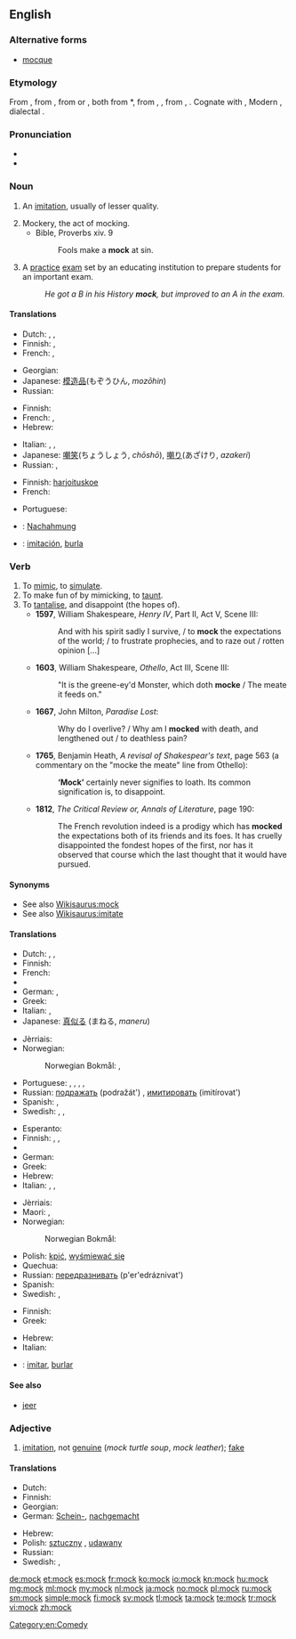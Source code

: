 ==English==

===Alternative forms===
* [[mocque]] {{qualifier|obsolete}}

===Etymology===
From {{etyl|enm|en}} {{term|mokken|lang=enm}}, from {{etyl|frm|en}} {{term|mocquer||to deride, jeer|lang=frm}}, from {{etyl|dum|en}} {{term|mocken||to mumble|lang=dum}} or {{etyl|gml|en}} {{term|mucken||to grumble, talk with the mouth half-opened|lang=gml}}, both from {{etyl|osx|en}} *{{term||mokkian, *mukkian|to low, mumble|lang=osx}}, from {{etyl|gem-pro|en}} {{term/t|gem-pro|*mukkijaną}}, {{term/t|gem-pro|*mūhaną||to low, bellow, shout}}, from {{etyl|ine-pro|en}} {{term/t|ine-pro|*mūg-}}, {{term/t|ine-pro|*mūk-||to low, mumble}}. Cognate with {{etyl|goh|-}} {{term|firmucken||to be stupid|lang=goh}}, Modern {{etyl|de|-}} {{term|mucksen||to utter a word|lang=de}}, {{etyl|nl|-}} dialectal {{term|mokkel||kiss|lang=nl}}.

===Pronunciation===
* {{audio|en-us-mock.ogg|Audio (US)}}
* {{rhymes|ɒk}}

===Noun===
{{en-noun}}

# An [[imitation]], usually of lesser quality.
#: {{rfquotek|Crashaw}}
# Mockery, the act of mocking.
#* Bible, Proverbs xiv. 9
#*: Fools make a '''mock''' at sin.
# A [[practice]] [[exam]] set by an educating institution to prepare students for an important exam.
#: ''He got a B in his History '''mock''', but improved to an A in the exam.''

====Translations====
{{trans-top|imitation}}
* Dutch: {{t+|nl|namaak|m}}, {{t+|nl|afgietsel|n}}, {{t+|nl|imitatie|f}}
* Finnish: {{t-|fi|jäljitelmä}}, {{t+|fi|väärennös}}
* French: {{t+|fr|imitation|f}}, {{t+|fr|succédané|m}}
{{trans-mid}}
* Georgian: {{t-|ka|მოჩვენებითი|sc=Geor}}
* Japanese: [[模造品]](もぞうひん, ''mozōhin'')
* Russian: {{t+|ru|подделка|f|tr=podd'élka}}
{{trans-bottom}}

{{trans-top|act of mocking}}
* Finnish: {{t+|fi|pilkka}}
* French: {{t+|fr|se moquer}}, {{t+|fr|parodier}}
* Hebrew: {{t-|he|סניטה|f|tr=snitá}}
{{trans-mid}}
* Italian: {{t-|it|derisione|f}}, {{t+|it|finto}}, {{t-|it|simulato}}
* Japanese: [[嘲笑]](ちょうしょう, ''chōshō''), [[嘲り]](あざけり, ''azakeri'')
* Russian: {{t+|ru|насмешка|f|tr=nasm'éška}}, {{t+|ru|пародия|f|tr=paródija}}
{{trans-bottom}}

{{trans-top|practice exam}}
* Finnish: [[harjoituskoe]]
* French: {{t+|fr|examen blanc|m}}
{{trans-mid}}
* Portuguese: {{t|pt|simulado|m}}
{{trans-bottom}}

{{checktrans-top}}
* {{ttbc|de}}: [[Nachahmung]] {{f}}
* {{ttbc|es}}: [[imitación]], [[burla]]
{{trans-bottom}}

===Verb===
{{en-verb}}

# To [[mimic]], to [[simulate]].
# To make fun of by mimicking, to [[taunt]].
# To [[tantalise]], and disappoint (the hopes of).
#* '''1597''', William Shakespeare, ''Henry IV'', Part II, Act V, Scene III:
#*: And with his spirit sadly I survive, / to '''mock''' the expectations of the world; / to frustrate prophecies, and to raze out / rotten opinion [...]
#* '''1603''', William Shakespeare, ''Othello'', Act III, Scene III:
#*: "It is the greene-ey'd Monster, which doth '''mocke''' / The meate it feeds on."
#* '''1667''', John Milton, ''Paradise Lost'':
#*: Why do I overlive? / Why am I '''mocked''' with death, and lengthened out / to deathless pain?
#* <!--Note: this quotation may not prove the existence of the word in the way our CFI requires, but it can be kept as illustrative. The other citations prove the existence of the word.--> '''1765''', Benjamin Heath, ''A revisal of Shakespear's text'', page 563 (a commentary on the "mocke the meate" line from Othello):
#*: '''‘Mock’''' certainly never signifies to loath. Its common signification is, to disappoint.
#* '''1812''', ''The Critical Review or, Annals of Literature'', page 190:
#*: The French revolution indeed is a prodigy which has '''mocked''' the expectations both of its friends and its foes. It has cruelly disappointed the fondest hopes of the first, nor has it observed that course which the last thought that it would have pursued.

====Synonyms====
* See also [[Wikisaurus:mock]]
* See also [[Wikisaurus:imitate]]

====Translations====
{{trans-top|to mimic}}
* Dutch: {{t+|nl|imiteren}}, {{t+|nl|naäpen}}, {{t+|nl|nadoen}}
* Finnish: {{t+|fi|matkia}}
* French: {{t+|fr|imiter}}
* {{trreq|ka}}
* German: {{t+|de|nachahmen}}, {{t+|de|nachäffen}}
* Greek: {{t+|el|μιμούμαι}}
* Italian: {{t-|it|parodiare}}, {{t+|it|imitare}}
* Japanese: [[真似る]] (まねる, ''maneru'')
{{trans-mid}}
* Jèrriais: {{tø|roa-jer|motchi}}
* Norwegian:
*: Norwegian Bokmål: {{t+|nb|imitere}}, {{t+|nb|herme}}
* Portuguese: {{t+|pt|simular}}, {{qualifier|Brasil}} {{t+|pt|imitar}}, {{qualifier|Brasil slang}} {{t-|pt|macaquear}}, {{t-|pt|remedar}}, {{t+|pt|arremedar}}
* Russian: [[подражать]] (podražát') {{impf}}, [[имитировать]] (imitírovat') {{impf}}
* Spanish: {{t+|es|imitar}}, {{t+|es|remedar}}
* Swedish: {{t+|sv|härma}}, {{t-|sv|efterapa}}, {{t+|sv|imitera}}
{{trans-bottom}}

{{trans-top|to taunt}}
* Esperanto: {{t-|eo|moki}}
* Finnish: {{t+|fi|pilkata}}, {{t+|fi|ivata}}, {{t+|fi|ilkkua}}
* {{trreq|ka}}
* German: {{t+|de|aufziehen}}
* Greek: {{t+|el|κοροϊδεύω}}
* Hebrew: {{t-|he|סנט|tr=sanát}}
* Italian: {{t+|it|scimmiottare}}, {{t-|it|schernire}}, {{t+|it|sbeffeggiare}}
{{trans-mid}}
* Jèrriais: {{tø|roa-jer|motchi}}
* Maori: {{t|mi|whakatoi}}, {{t|mi|whakatoitoi}}
* Norwegian:
*: Norwegian Bokmål: {{t-|nb|herme etter}}
* Polish: [[kpić]], [[wyśmiewać się]]
* Quechua: {{t-|qu|assipayay}}
* Russian: [[передразнивать]] (p'er'edráznivat') {{impf}}
* Spanish: {{t-|es|burlar}}
* Swedish: {{t+|sv|reta}}, {{t-|sv|efterapa}}
{{trans-bottom}}

{{trans-top|to disappoint someone}}
* Finnish: {{t+|fi|pettää}}
* Greek: {{t+|el|απογοητεύω}}
{{trans-mid}}
* Hebrew: {{t+|he|אכזב|tr=ikhzév}}
* Italian: {{t+|it|deludere}}
{{trans-bottom}}

{{checktrans-top}}
* {{ttbc|es}}: [[imitar]], [[burlar]]
{{trans-bottom}}

====See also====
* [[jeer]]

===Adjective===
{{en-adj|-}}

# [[imitation]], not [[genuine]] (''mock turtle soup'', ''mock leather''); [[fake]]

====Translations====
{{trans-top|imitation, not genuine}}
* Dutch: {{t-|nl|namaak-}}
* Finnish: {{t-|fi|teko-}}
* Georgian: {{t|ka|ყალბი|sc=Geor}}
* German: [[Schein-]], [[nachgemacht]]
{{trans-mid}}
* Hebrew: {{t-|he|-דמה|tr=-déme}}
* Polish: [[sztuczny]] {{m}}, [[udawany]] {{m}}
* Russian: {{t+|ru|поддельный|tr=podd'él'nyj}}
* Swedish: {{t-|sv|sken-}}, {{t-|sv|låtsas-}}
{{trans-bottom}}

[[Category:en:Comedy]]

[[de:mock]]
[[et:mock]]
[[es:mock]]
[[fr:mock]]
[[ko:mock]]
[[io:mock]]
[[kn:mock]]
[[hu:mock]]
[[mg:mock]]
[[ml:mock]]
[[my:mock]]
[[nl:mock]]
[[ja:mock]]
[[no:mock]]
[[pl:mock]]
[[ru:mock]]
[[sm:mock]]
[[simple:mock]]
[[fi:mock]]
[[sv:mock]]
[[tl:mock]]
[[ta:mock]]
[[te:mock]]
[[tr:mock]]
[[vi:mock]]
[[zh:mock]]